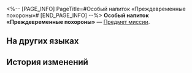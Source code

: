 <%-- [PAGE_INFO]
PageTitle=#Особый напиток «Преждевременные похороны»#
[END_PAGE_INFO] --%>
{{Предмет Инфобокс
|id          = 140452
|Изображение = Предмет Особый напиток «Преждевременные похороны».png
|Тип         = Предмет миссии
|Инвентарь   = Миссии
|Редкость    = 3
|Эффект      = 
|Описание    = Особый коктейль, приготовленный специально для вас искусным барменом Галлахером.
}}
{{Описание|1=''«Этот бокал "Преждевременных похорон" для тебя, {{MC|ж=мечтательница|м=мечтатель}}...<br />За застывшее время».''}}
'''Особый напиток «Преждевременные похороны»''' — [[Предмет миссии]].

==На других языках==
{{На других языках
|en   = Special Drink "The Premature Burial"
|zhs  = 特调「过早的埋葬」
|zht  = 特調「過早的埋葬」
|ja   = 特製モクテル「早すぎる埋葬」
|ko   = 스페셜 블렌드 「성급한 매장」
|es   = Bebida especial "Entierro prematuro"
|fr   = Boisson spéciale «&nbsp;Funérailles prématurées&nbsp;»
|ru   = Особый напиток «Преждевременные похороны»
|th   = เครื่องดื่มสูตรพิเศษ "ฝังกลบก่อนกาล"
|vi   = Thức Uống Đặc Sắc "Chôn Cất Quá Sớm"
|de   = Spezialgetränk „Das vorzeitige Begräbnis“
|id   = Racikan Khusus "Penguburan Awal"
|pt   = Drinque Especial "O Enterro Prematuro"
}}

==История изменений==
{{История изменений|3.5}}